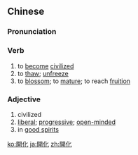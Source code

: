 {{also|开化}}
==Chinese==
{{zh-forms|s=开化}}

===Pronunciation===
{{zh-pron
|m=kāihuà,tl=y
|h=pfs=khôi-fa
|mn=khai-hòa
|cat=v,a
}}

===Verb===
{{zh-verb}}

# to [[become]] [[civilized]]
# to [[thaw]]; [[unfreeze]]
# to [[blossom]]; to [[mature]]; to reach [[fruition]]

===Adjective===
{{zh-adj}}

# civilized
# [[liberal]]; [[progressive]]; [[open-minded]]
# in [[good spirits]]

{{zh-cat|Advanced}}

[[ko:開化]]
[[ja:開化]]
[[zh:開化]]